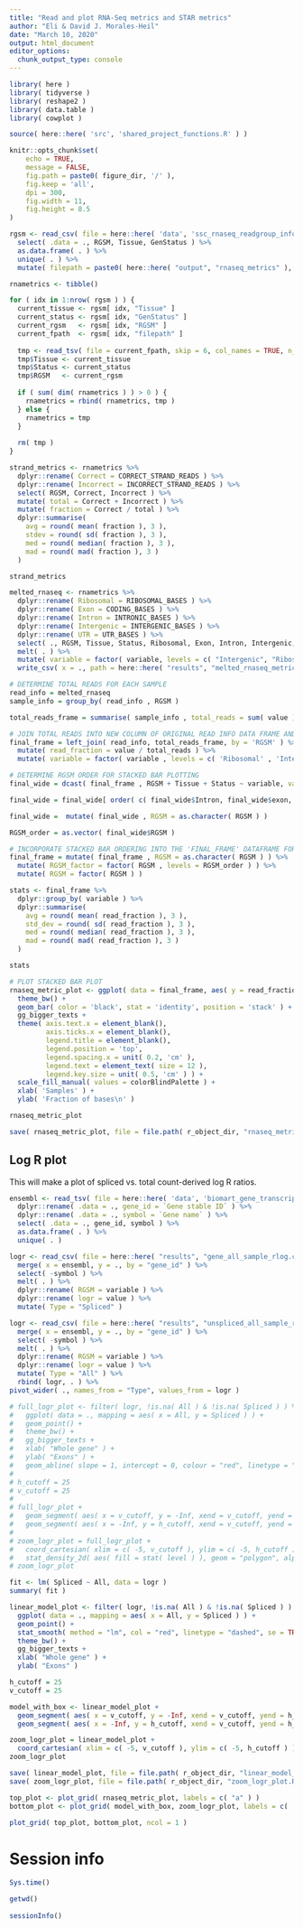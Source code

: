 ```yaml
---
title: "Read and plot RNA-Seq metrics and STAR metrics"
author: "Eli & David J. Morales-Heil"
date: "March 10, 2020"
output: html_document
editor_options: 
  chunk_output_type: console
---
```


```r
library( here )
library( tidyverse )
library( reshape2 )
library( data.table )
library( cowplot )
```

```r
source( here::here( 'src', 'shared_project_functions.R' ) )
```

```r
knitr::opts_chunk$set(
	echo = TRUE,
	message = FALSE,
	fig.path = paste0( figure_dir, '/' ),
	fig.keep = 'all',
	dpi = 300,
	fig.width = 11,
	fig.height = 8.5
)
```

```r
rgsm <- read_csv( file = here::here( 'data', 'ssc_rnaseq_readgroup_info.csv' ) ) %>%
  select( .data = ., RGSM, Tissue, GenStatus ) %>%
  as.data.frame( . ) %>%
  unique( . ) %>%
  mutate( filepath = paste0( here::here( "output", "rnaseq_metrics" ), "/", RGSM, ".rnaseq_metrics" ) )
```

```r
rnametrics <- tibble()

for ( idx in 1:nrow( rgsm ) ) {
  current_tissue <- rgsm[ idx, "Tissue" ]
  current_status <- rgsm[ idx, "GenStatus" ]
  current_rgsm   <- rgsm[ idx, "RGSM" ]
  current_fpath  <- rgsm[ idx, "filepath" ]
  
  tmp <- read_tsv( file = current_fpath, skip = 6, col_names = TRUE, n_max = 1 )
  tmp$Tissue <- current_tissue
  tmp$Status <- current_status
  tmp$RGSM   <- current_rgsm
  
  if ( sum( dim( rnametrics ) ) > 0 ) {
    rnametrics = rbind( rnametrics, tmp )
  } else {
    rnametrics = tmp
  }
  
  rm( tmp )
}
```

```r
strand_metrics <- rnametrics %>%
  dplyr::rename( Correct = CORRECT_STRAND_READS ) %>%
  dplyr::rename( Incorrect = INCORRECT_STRAND_READS ) %>%
  select( RGSM, Correct, Incorrect ) %>%
  mutate( total = Correct + Incorrect ) %>%
  mutate( fraction = Correct / total ) %>%
  dplyr::summarise(
    avg = round( mean( fraction ), 3 ),
    stdev = round( sd( fraction ), 3 ),
    med = round( median( fraction ), 3 ),
    mad = round( mad( fraction ), 3 )
  )

strand_metrics
```

```r
melted_rnaseq <- rnametrics %>%
  dplyr::rename( Ribosomal = RIBOSOMAL_BASES ) %>%
  dplyr::rename( Exon = CODING_BASES ) %>%
  dplyr::rename( Intron = INTRONIC_BASES ) %>%
  dplyr::rename( Intergenic = INTERGENIC_BASES ) %>%
  dplyr::rename( UTR = UTR_BASES ) %>%
  select( ., RGSM, Tissue, Status, Ribosomal, Exon, Intron, Intergenic, UTR ) %>%
  melt( . ) %>%
  mutate( variable = factor( variable, levels = c( "Intergenic", "Ribosomal", "UTR", "Exon", "Intron" ) ) ) %>%
  write_csv( x = ., path = here::here( "results", "melted_rnaseq_metrics.csv" ) )

# DETERMINE TOTAL READS FOR EACH SAMPLE
read_info = melted_rnaseq
sample_info = group_by( read_info , RGSM )

total_reads_frame = summarise( sample_info , total_reads = sum( value ) )

# JOIN TOTAL READS INTO NEW COLUMN OF ORIGINAL READ INFO DATA FRAME AND CALCULATE READ FRACTION
final_frame = left_join( read_info, total_reads_frame, by = 'RGSM' ) %>%
  mutate( read_fraction = value / total_reads ) %>%
  mutate( variable = factor( variable , levels = c( 'Ribosomal' , 'Intergenic' , 'UTR' , 'Exon' , 'Intron' ) ) ) 

# DETERMINE RGSM ORDER FOR STACKED BAR PLOTTING
final_wide = dcast( final_frame , RGSM + Tissue + Status ~ variable, value.var = 'read_fraction' ) 

final_wide = final_wide[ order( c( final_wide$Intron, final_wide$exon, final_wide$UTR, final_wide$Intergenic, final_wide$Ribosomal ), decreasing = TRUE ) , ]

final_wide =  mutate( final_wide , RGSM = as.character( RGSM ) )

RGSM_order = as.vector( final_wide$RGSM )

# INCORPORATE STACKED BAR ORDERING INTO THE 'FINAL_FRAME' DATAFRAME FOR PLOTTING
final_frame = mutate( final_frame , RGSM = as.character( RGSM ) ) %>%
  mutate( RGSM_factor = factor( RGSM , levels = RGSM_order ) ) %>%
  mutate( RGSM = factor( RGSM ) )
```

```r
stats <- final_frame %>%
  dplyr::group_by( variable ) %>%
  dplyr::summarise(
    avg = round( mean( read_fraction ), 3 ), 
    std_dev = round( sd( read_fraction ), 3 ),
    med = round( median( read_fraction ), 3 ),
    mad = round( mad( read_fraction ), 3 )
  )

stats
```

```r
# PLOT STACKED BAR PLOT
rnaseq_metric_plot <- ggplot( data = final_frame, aes( y = read_fraction, x = RGSM_factor, fill = variable ) ) +
  theme_bw() +
  geom_bar( color = 'black', stat = 'identity', position = 'stack' ) +
  gg_bigger_texts +
  theme( axis.text.x = element_blank(),
         axis.ticks.x = element_blank(),
         legend.title = element_blank(),
         legend.position = 'top',
         legend.spacing.x = unit( 0.2, 'cm' ),
         legend.text = element_text( size = 12 ),
         legend.key.size = unit( 0.5, 'cm' ) ) +
  scale_fill_manual( values = colorBlindPalette ) +
  xlab( 'Samples' ) +
  ylab( 'Fraction of bases\n' )

rnaseq_metric_plot

save( rnaseq_metric_plot, file = file.path( r_object_dir, "rnaseq_metric_plot.RData" ) )
```

## Log R plot
This will make a plot of spliced vs. total count-derived log R ratios.

```r
ensembl <- read_tsv( file = here::here( 'data', 'biomart_gene_transcript_map.txt.gz' ), col_names = TRUE ) %>%
  dplyr::rename( .data = ., gene_id = `Gene stable ID` ) %>%
  dplyr::rename( .data = ., symbol = `Gene name` ) %>%
  select( .data = ., gene_id, symbol ) %>%
  as.data.frame( . ) %>%
  unique( . )
```

```r
logr <- read_csv( file = here::here( "results", "gene_all_sample_rlog.csv.gz" ), col_names = TRUE, col_types = cols( .default = col_double(), gene_id = col_character() ) ) %>%
  merge( x = ensembl, y = ., by = "gene_id" ) %>%
  select( -symbol ) %>%
  melt( . ) %>%
  dplyr::rename( RGSM = variable ) %>%
  dplyr::rename( logr = value ) %>%
  mutate( Type = "Spliced" )

logr <- read_csv( file = here::here( "results", "unspliced_all_sample_rlog.csv.gz" ), col_names = TRUE, col_types = cols( .default = col_double(), gene_id = col_character() ) ) %>%
  merge( x = ensembl, y = ., by = "gene_id" ) %>%
  select( -symbol ) %>%
  melt( . ) %>%
  dplyr::rename( RGSM = variable ) %>%
  dplyr::rename( logr = value ) %>%
  mutate( Type = "All" ) %>%
  rbind( logr, . ) %>%
pivot_wider( ., names_from = "Type", values_from = logr )
```

```r
# full_logr_plot <- filter( logr, !is.na( All ) & !is.na( Spliced ) ) %>%
#   ggplot( data = ., mapping = aes( x = All, y = Spliced ) ) +
#   geom_point() +
#   theme_bw() +
#   gg_bigger_texts +
#   xlab( "Whole gene" ) +
#   ylab( "Exons" ) +
#   geom_abline( slope = 1, intercept = 0, colour = "red", linetype = "dashed" )
#   
# h_cutoff = 25
# v_cutoff = 25
#   
# full_logr_plot +
#   geom_segment( aes( x = v_cutoff, y = -Inf, xend = v_cutoff, yend = h_cutoff ), linetype = 2 ) +
#   geom_segment( aes( x = -Inf, y = h_cutoff, xend = v_cutoff, yend = h_cutoff ), linetype = 2 )
# 
# zoom_logr_plot = full_logr_plot +
#   coord_cartesian( xlim = c( -5, v_cutoff ), ylim = c( -5, h_cutoff ) ) +
#   stat_density_2d( aes( fill = stat( level ) ), geom = "polygon", alpha = 0.6 )
# zoom_logr_plot
```

```r
fit <- lm( Spliced ~ All, data = logr )
summary( fit )
```

```r
linear_model_plot <- filter( logr, !is.na( All ) & !is.na( Spliced ) ) %>%
  ggplot( data = ., mapping = aes( x = All, y = Spliced ) ) +
  geom_point() +
  stat_smooth( method = "lm", col = "red", linetype = "dashed", se = TRUE,  level = 0.99 ) + 
  theme_bw() +
  gg_bigger_texts +
  xlab( "Whole gene" ) +
  ylab( "Exons" )

h_cutoff = 25
v_cutoff = 25

model_with_box <- linear_model_plot +
  geom_segment( aes( x = v_cutoff, y = -Inf, xend = v_cutoff, yend = h_cutoff ), linetype = 3 ) +
  geom_segment( aes( x = -Inf, y = h_cutoff, xend = v_cutoff, yend = h_cutoff ), linetype = 3 )

zoom_logr_plot = linear_model_plot +
  coord_cartesian( xlim = c( -5, v_cutoff ), ylim = c( -5, h_cutoff ) )
zoom_logr_plot

save( linear_model_plot, file = file.path( r_object_dir, "linear_model_plot.RData" ) )
save( zoom_logr_plot, file = file.path( r_object_dir, "zoom_logr_plot.RData" ) )
```

```r
top_plot <- plot_grid( rnaseq_metric_plot, labels = c( "a" ) )
bottom_plot <- plot_grid( model_with_box, zoom_logr_plot, labels = c( 'b', 'c' ), nrow = 1, rel_widths = c( 2, 1 ) )

plot_grid( top_plot, bottom_plot, ncol = 1 )
```

# Session info
```r
Sys.time()

getwd()
  
sessionInfo()
```
